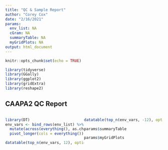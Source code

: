 ```yaml
---
title: "QC & Sample Report"
author: "Corey Cox"
date: "2/16/2021"
params:
  env_list: NA
  cGram: NA
  summaryTable: NA
  myGridPlots: NA
output: html_document
---
```


```r
knitr::opts_chunk$set(echo = TRUE)

library(tidyverse)
library(GGally)
library(ggplot2)
library(gridExtra)
library(reshape2)
```

<style type="text/css">
.main-container {
  max-width: 1800px;
  margin-left: auto;
  margin-right: auto;
}
</style>

## CAAPA2 QC Report

<div style="width: 100%;">

<div style="width: 50%; float: left;">
```r
library(DT)
env_vars <- bind_rows(env_list) %>%
  mutate(across(everything(), as.character)) %>%
  pivot_longer(cols = everything())

datatable(top_n(env_vars, 12), options = list(dom = 't', pageLength = 12))
```
</div>

<div style="width: 50%; float: left;">
```r
datatable(top_n(env_vars, -12), options = list(dom = 't', pageLength = 12))
```
</div>


```r

```

```r
params$cGram
```

```r
params$summaryTable
```

```r
params$myGridPlots
```


